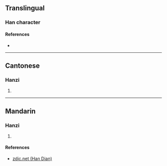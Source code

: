 {{character info/new}}
==Translingual==

===Han character===
{{Han char|rn=75|rad=木|as=04|sn=8|four=|canj=DIK|ids=⿰木犬}}

====References====
* {{Han ref|kx=0517.011|hdz=21166.021|uh=67A4|ud=26532}}

----

==Cantonese==

===Hanzi===
{{yue-hanzi|jyut=[[dai6]]|y=dai6}}

# {{defn|lang=yue|sort=木04}}

----

==Mandarin==

===Hanzi===
{{cmn-hanzi|pin=[[dì]] ([[di4]]), [[duò]] ([[duo4]])|wg=ti<sup>4</sup>, to<sup>4</sup>}}

# {{defn|lang=cmn|sort=木04}}

====References====
* [http://www.zdic.net/z/1b/js/67A4.htm zdic.net (Han Dian)]